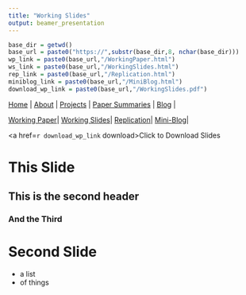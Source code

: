 ```yaml
---
title: "Working Slides"
output: beamer_presentation
---
```

|
```r
base_dir = getwd()
base_url = paste0("https://",substr(base_dir,8, nchar(base_dir)))
wp_link = paste0(base_url,"/WorkingPaper.html")
ws_link = paste0(base_url,"/WorkingSlides.html")
rep_link = paste0(base_url,"/Replication.html")
miniblog_link = paste0(base_url,"/MiniBlog.html")
download_wp_link = paste0(base_url,"/WorkingSlides.pdf")
```

[Home](https://chasewiedemann.github.io/index.html) |
[About](https://chasewiedemann.github.io/Site/about.html) |
[Projects](https://chasewiedemann.github.io/Site/Projects/projects.html) |
[Paper Summaries](https://chasewiedemann.github.io/Site/Summaries/summaries.html) |
[Blog](https://chasewiedemann.github.io/Site/blog.html) |

[Working Paper](`r wp_link`)|
[Working Slides](`r ws_link`)|
[Replication](`r rep_link`)|
[Mini-Blog](`r miniblog_link`)|

<a href=`r download_wp_link` download>Click to Download Slides</a>

# This Slide

## This is the second header

### And the Third

# Second Slide

- a list 
- of things

